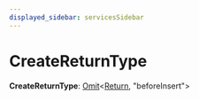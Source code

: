 ```yaml
---
displayed_sidebar: servicesSidebar
---
```



# CreateReturnType

 **CreateReturnType**: [Omit](Omit.mdx)&#60;[Return](../classes/Return.mdx), "beforeInsert"&#62;
